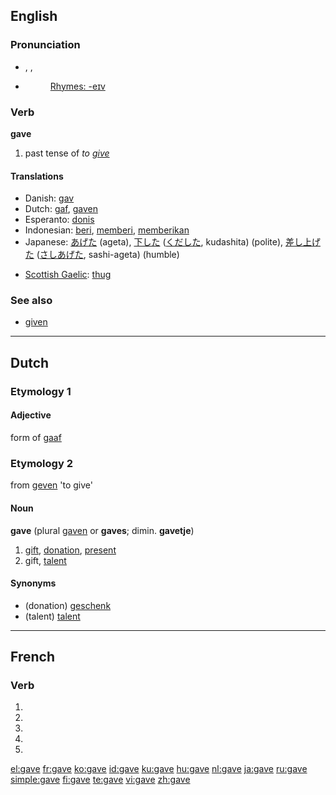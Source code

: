 {{wikipedia|dab=gave}}
{{also|gavé}}
==English==

{{rank|done|days|something|213|gave|asked|soon|almost}}

===Pronunciation===
* {{enPR|gāv}}, {{IPA|/ɡeɪv/}}, {{SAMPA|/geIv/}}
* {{audio|en-us-gave.ogg|Audio (US)}}
*: [[Rhymes:English:-eɪv|Rhymes: -eɪv]]

===Verb===
'''gave'''

# past tense of ''to [[give]]''

====Translations====
{{top}}
* Danish: [[gav]]
* Dutch: [[gaf]], [[gaven]]
* Esperanto: [[donis]]
* Indonesian: [[beri]], [[beri|memberi]], [[beri|memberikan]]
* Japanese: [[あげた]] (ageta), [[下した]] ([[くだした]], kudashita) (polite), [[差し上げた]] ([[さしあげた]], sashi-ageta) (humble)
{{mid}}
* [[Scottish Gaelic]]: [[thug#Scottish Gaelic|thug]]
{{bottom}}

===See also===
* [[given]]

----

==Dutch==

===Etymology 1===

====Adjective====
form of [[gaaf]]

===Etymology 2===
from [[geven]] 'to give'

====Noun====
'''gave''' (plural [[gaven]] or '''gaves'''; dimin. '''gavetje''')

# [[gift]], [[donation]], [[present]]
# gift, [[talent]]

====Synonyms====
* (donation) [[geschenk]] {{n}}
* (talent) [[talent]] {{n}}

----

==French==

===Verb===
{{fr-verb-form}}

# {{form of|[[first-person|First-person]] [[singular]] [[present indicative]]|gaver|lang=French}}
# {{form of|[[third-person|Third-person]] [[singular]] [[present indicative]]| gaver|lang=French}}
# {{form of|First-person singular [[present subjunctive]]|gaver|lang=French}}
# {{form of|[[third-person|Third-person]] singular [[present subjunctive]]| gaver|lang=French}}
# {{form of|Second-person singular [[imperative]]|gaver |lang=French}}

[[el:gave]]
[[fr:gave]]
[[ko:gave]]
[[id:gave]]
[[ku:gave]]
[[hu:gave]]
[[nl:gave]]
[[ja:gave]]
[[ru:gave]]
[[simple:gave]]
[[fi:gave]]
[[te:gave]]
[[vi:gave]]
[[zh:gave]]
